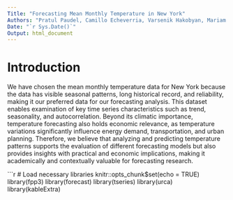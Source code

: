 ---
Title: "Forecasting Mean Monthly Temperature in New York"
Authors: "Pratul Paudel, Camillo Echeverria, Varsenik Hakobyan, Mariam Abolade Bisiriyu"
Date: "`r Sys.Date()`"
Output: html_document
---

# Introduction
We have chosen the mean monthly temperature 
data for New York because the data has visible 
seasonal patterns, long historical record, 
and reliability, making it our preferred data for our 
forecasting analysis. This dataset enables examination of key time 
series characteristics such as trend, seasonality, and autocorrelation. 
Beyond its climatic importance, temperature forecasting also holds economic relevance, 
as temperature variations significantly influence energy demand, 
transportation, and urban planning. 
Therefore, we believe that analyzing and predicting temperature patterns supports 
the evaluation of different forecasting models 
but also provides insights with practical and economic implications, 
making it academically and contextually valuable for forecasting research.

```{r setup, include=FALSE}
# Load necessary libraries
knitr::opts_chunk$set(echo = TRUE)
library(fpp3)
library(forecast)
library(tseries)
library(urca)
library(kableExtra)
